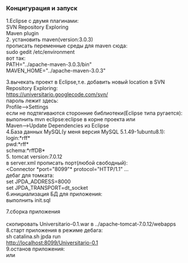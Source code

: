 ===Концигурация и запуск===
1.Eclipse с двумя плагинами:<br>
  SVN Repository Exploring<br>
  Maven plugin<br>

2. установить maven(version:3.0.3)<br>
прописать переменные среды для maven сюда:<br>
sudo gedit /etc/environment<br>
вот так:<br>
PATH="../apache-maven-3.0.3/bin"<br>
MAVEN_HOME="../apache-maven-3.0.3"<br>


3.вычекать проект в Eclipse,т.е. добавить новый location в SVN Repository Exploring:<br>
https://universitario.googlecode.com/svn/<br>
пароль лежит здесь:<br>
Profile-->Settings<br>
если не подтягиваются сторонние библиотеки(Eclipse типа ругается):<br>
выполнить mvn eclipse:eclipse в корне проекта или<br>
Maven-->Update Dependencies из Eclipse<br>

4.База данных MySQL(у меня версия MySQL 5.1.49-1ubuntu8.1):<br>
login:*rff*<br>
pwd:*rff*<br>
schema:*rffDB*<br>

5. tomcat version:7.0.12<br>
в server.xml прописать порт(любой свободный):<br>
<Connector *port="8099"* protocol="HTTP/1.1" ...<br>
дебаг для томката:<br>
set JPDA_ADDRESS=8000<br>
set JPDA_TRANSPORT=dt_socket<br>

6.инициализация БД для приложения:<br>
выполнить init.sql

7.сборка приложения<br>
{{{mvn clean install -Dmaven.test.skip=true}}}<br>
скопировать Universitario-0.1.war в ../apache-tomcat-7.0.12/webapps<br>

8.старт приложения в режиме дебага:<br>
sh catalina.sh jpda run<br>
http://localhost:8099/Universitario-0.1<br>

9.останов приложения:<br>
{{{CTR-C}}} или {{{sh shutdown.sh}}}